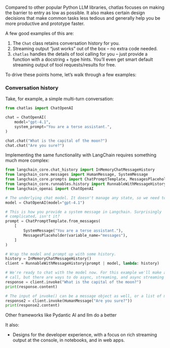 Compared to other popular Python LLM libraries, chatlas focuses on making the barrier to entry as low as possible. It also makes certain design decisions that make common tasks less tedious and generally help you be more productive and prototype faster.

A few good examples of this are:

1. The `Chat` class retains conversation history for you. 
2. Streaming output "just works" out of the box -- no extra code needed.
3. `chatlas` handles the details of tool calling for you -- just provide a function with a docstring + type hints. You'll even get smart default streaming output of tool requests/results for free.

To drive these points home, let's walk through a few examples:

### Conversation history

Take, for example, a simple multi-turn conversation:

```python
from chatlas import ChatOpenAI

chat = ChatOpenAI(
    model="gpt-4.1",
    system_prompt="You are a terse assistant.",
)

chat.chat("What is the capital of the moon?")
chat.chat("Are you sure?")
```

Implementing the same functionality with LangChain requires something much more complex:


```python
from langchain_core.chat_history import InMemoryChatMessageHistory
from langchain_core.messages import HumanMessage, SystemMessage
from langchain_core.prompts import ChatPromptTemplate, MessagesPlaceholder
from langchain_core.runnables.history import RunnableWithMessageHistory
from langchain_openai import ChatOpenAI

# The underlying chat model. It doesn't manage any state, so we need to wrap it.
model = ChatOpenAI(model="gpt-4.1")

# This is how you provide a system message in Langchain. Surprisingly
# complicated, isn't it?
prompt = ChatPromptTemplate.from_messages(
    [
        SystemMessage("You are a terse assistant."),
        MessagesPlaceholder(variable_name="messages"),
    ]
)

# Wrap the model and prompt up with some history.
history = InMemoryChatMessageHistory()
client = RunnableWithMessageHistory(prompt | model, lambda: history)

# We're ready to chat with the model now. For this example we'll make a blocking
# call, but there are ways to do async, streaming, and async streaming as well.
response = client.invoke("What is the capital of the moon?")
print(response.content)

# The input of invoke() can be a message object as well, or a list of messages.
response2 = client.invoke(HumanMessage("Are you sure?"))
print(response2.content)
```

Other frameworks like Pydantic AI and llm do a better 


It also:

  * Designs for the developer experience, with a focus on rich streaming output at the console, in notebooks, and in web apps.
